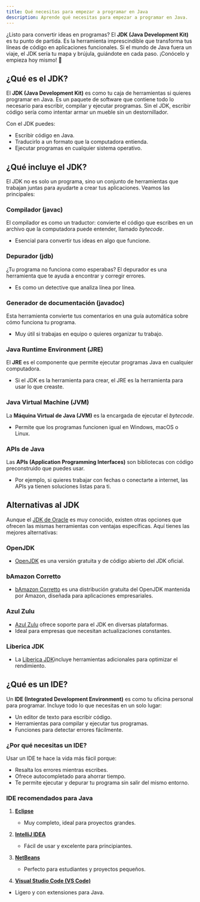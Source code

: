 ```yaml
---
title: Qué necesitas para empezar a programar en Java
description: Aprende qué necesitas para empezar a programar en Java.
---
```


¿Listo para convertir ideas en programas? El **JDK (Java Development Kit)** es tu punto de partida. Es la herramienta imprescindible que transforma tus líneas de código en aplicaciones funcionales. Si el mundo de Java fuera un viaje, el JDK sería tu mapa y brújula, guiándote en cada paso. ¡Conócelo y empieza hoy mismo! 🚀

## **¿Qué es el JDK?**  

El **JDK (Java Development Kit)** es como tu caja de herramientas si quieres programar en Java. Es un paquete de software que contiene todo lo necesario para escribir, compilar y ejecutar programas. Sin el JDK, escribir código sería como intentar armar un mueble sin un destornillador.  

Con el JDK puedes:  
- Escribir código en Java.  
- Traducirlo a un formato que la computadora entienda.  
- Ejecutar programas en cualquier sistema operativo.  

## **¿Qué incluye el JDK?**  

El JDK no es solo un programa, sino un conjunto de herramientas que trabajan juntas para ayudarte a crear tus aplicaciones. Veamos las principales:  

### **Compilador (javac)**  
El compilador es como un traductor: convierte el código que escribes en un archivo que la computadora puede entender, llamado *bytecode*.  
- Esencial para convertir tus ideas en algo que funcione.  

### **Depurador (jdb)**  
¿Tu programa no funciona como esperabas? El depurador es una herramienta que te ayuda a encontrar y corregir errores.  
- Es como un detective que analiza línea por línea.  

### **Generador de documentación (javadoc)**  
Esta herramienta convierte tus comentarios en una guía automática sobre cómo funciona tu programa.  
- Muy útil si trabajas en equipo o quieres organizar tu trabajo.  

### **Java Runtime Environment (JRE)**  
El **JRE** es el componente que permite ejecutar programas Java en cualquier computadora.  
- Si el JDK es la herramienta para crear, el JRE es la herramienta para usar lo que creaste.  

### **Java Virtual Machine (JVM)**  
La **Máquina Virtual de Java (JVM)** es la encargada de ejecutar el *bytecode*.  
- Permite que los programas funcionen igual en Windows, macOS o Linux.  

### **APIs de Java**  
Las **APIs (Application Programming Interfaces)** son bibliotecas con código preconstruido que puedes usar.  
- Por ejemplo, si quieres trabajar con fechas o conectarte a internet, las APIs ya tienen soluciones listas para ti.  

## **Alternativas al JDK**  

Aunque el <a href="https://www.oracle.com/java/technologies/downloads/" target="_blank">JDK de Oracle</a>
 es muy conocido, existen otras opciones que ofrecen las mismas herramientas con ventajas específicas. Aquí tienes las mejores alternativas:  

### **OpenJDK**  
- <a href="https://adoptium.net/es/" target="_blank">OpenJDK</a> es una versión gratuita y de código abierto del JDK oficial.

### **bAmazon Corretto**  
- <a href="https://aws.amazon.com/es/corretto/" target="_blank">bAmazon Corretto</a> es una distribución gratuita del OpenJDK mantenida por Amazon, diseñada para aplicaciones empresariales.

### **Azul Zulu**  
- <a href="https://www.azul.com/downloads/" target="_blank">Azul Zulu</a> ofrece soporte para el JDK en diversas plataformas.  
- Ideal para empresas que necesitan actualizaciones constantes.  

### **Liberica JDK**  
- La <a href="https://bell-sw.com/pages/downloads/" target="_blank">Liberica JDK</a>incluye herramientas adicionales para optimizar el rendimiento.

## **¿Qué es un IDE?**  

Un **IDE (Integrated Development Environment)** es como tu oficina personal para programar. Incluye todo lo que necesitas en un solo lugar:  
- Un editor de texto para escribir código.  
- Herramientas para compilar y ejecutar tus programas.  
- Funciones para detectar errores fácilmente.  

### **¿Por qué necesitas un IDE?**  
Usar un IDE te hace la vida más fácil porque:  
- Resalta los errores mientras escribes.  
- Ofrece autocompletado para ahorrar tiempo.  
- Te permite ejecutar y depurar tu programa sin salir del mismo entorno.  

### **IDE recomendados para Java**  
1. **<a href="https://www.eclipse.org/" target="_blank">Eclipse</a>**  
   - Muy completo, ideal para proyectos grandes.

2. **<a href="https://www.jetbrains.com/idea/" target="_blank">IntelliJ IDEA</a>** 
   - Fácil de usar y excelente para principiantes.

3. **<a href="https://netbeans.apache.org/" target="_blank">NetBeans</a>** 
   - Perfecto para estudiantes y proyectos pequeños. 

4.  **<a href="https://code.visualstudio.com/" target="_blank">Visual Studio Code (VS Code)</a>**  
   - Ligero y con extensiones para Java. 

